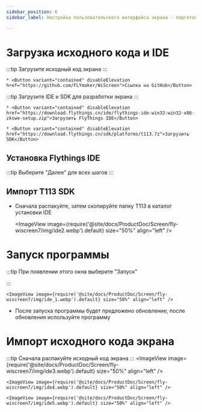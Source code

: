 ```yaml
---
sidebar_position: 6
sidebar_label: Настройка пользовательского интерфейса экрана - подготовка

---
```







# Загрузка исходного кода и IDE


:::tip
Загрузите исходный код экрана
:::

    * <Button variant="contained" disableElevation href="https://github.com/FLYmaker/WiScreen">Ссылка на GitHub</Button>

:::tip
Загрузите IDE и SDK для разработки экрана
:::

    * <Button variant="contained" disableElevation href="https://download.flythings.cn/ide/flythings-ide-win32-win32-x86-zkswe-setup.zip">Загрузить FlyThings IDE</Button>

    * <Button variant="contained" disableElevation href="https://download.flythings.cn/sdk/platforms/t113.7z">Загрузить SDK</Button>


## Установка Flythings IDE

:::tip
Выберите "Далее" для всех шагов
:::

## Импорт T113 SDK
* Сначала распакуйте, затем скопируйте папку T113 в каталог установки IDE

    <ImageView image={require('@site/docs/ProductDoc/Screen/fly-wiscreen7/img/ide2.webp').default} size="50%" align="left" />



# Запуск программы

:::tip
При появлении этого окна выберите "Запуск"

:::

    <ImageView image={require('@site/docs/ProductDoc/Screen/fly-wiscreen7/img/ide_1.webp').default} size="50%" align="left" />

* После запуска программы будет предложено обновление, после обновления используйте программу

# Импорт исходного кода экрана

:::tip
Сначала распакуйте исходный код экрана
:::
    <ImageView image={require('@site/docs/ProductDoc/Screen/fly-wiscreen7/img/ide3.webp').default} size="50%" align="left" />

    <ImageView image={require('@site/docs/ProductDoc/Screen/fly-wiscreen7/img/ide4.webp').default} size="50%" align="left" />

    <ImageView image={require('@site/docs/ProductDoc/Screen/fly-wiscreen7/img/ide5.webp').default} size="50%" align="left" />

